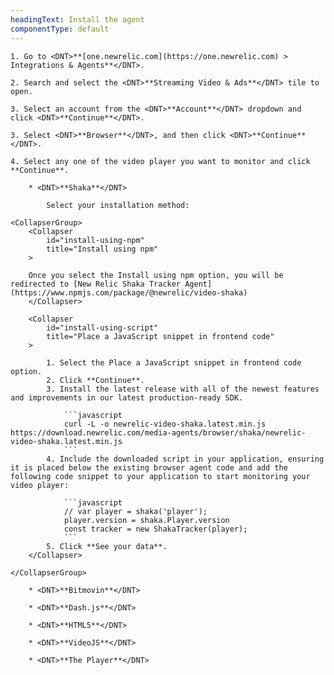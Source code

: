 ```yaml
---
headingText: Install the agent
componentType: default
---
```


    1. Go to <DNT>**[one.newrelic.com](https://one.newrelic.com) > Integrations & Agents**</DNT>.
    
    2. Search and select the <DNT>**Streaming Video & Ads**</DNT> tile to open.

    3. Select an account from the <DNT>**Account**</DNT> dropdown and click <DNT>**Continue**</DNT>.

    3. Select <DNT>**Browser**</DNT>, and then click <DNT>**Continue**</DNT>.

    4. Select any one of the video player you want to monitor and click **Continue**.

        * <DNT>**Shaka**</DNT>

            Select your installation method:

    <CollapserGroup>
        <Collapser
            id="install-using-npm"
            title="Install using npm"
        >

        Once you select the Install using npm option, you will be redirected to [New Relic Shaka Tracker Agent](https://www.npmjs.com/package/@newrelic/video-shaka)   
        </Collapser>

        <Collapser
            id="install-using-script"
            title="Place a JavaScript snippet in frontend code"
        >

            1. Select the Place a JavaScript snippet in frontend code option.
            2. Click **Continue**.
            3. Install the latest release with all of the newest features and improvements in our latest production-ready SDK.

                ```javascript
                curl -L -o newrelic-video-shaka.latest.min.js https://download.newrelic.com/media-agents/browser/shaka/newrelic-video-shaka.latest.min.js 
                ```
            4. Include the downloaded script in your application, ensuring it is placed below the existing browser agent code and add the following code snippet to your application to start monitoring your video player:

                ```javascript
                // var player = shaka('player');
                player.version = shaka.Player.version
                const tracker = new ShakaTracker(player);
                ```
            5. Click **See your data**.
        </Collapser>

    </CollapserGroup>

        * <DNT>**Bitmovin**</DNT>

        * <DNT>**Dash.js**</DNT>

        * <DNT>**HTML5**</DNT>

        * <DNT>**VideoJS**</DNT>

        * <DNT>**The Player**</DNT>
